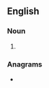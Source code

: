 {{also|zetta-metres}}
==English==

===Noun===
{{head|en|noun plural form}}

# {{plural of|zettametre|lang=en}}

===Anagrams===
* {{anagrams|en|a=aeeemrstttz|zettameters}}